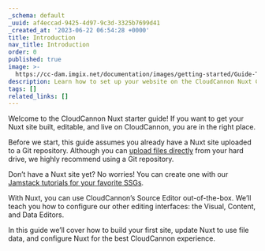 ```yaml
---
_schema: default
_uuid: af4eccad-9425-4d97-9c3d-3325b7699d41
_created_at: '2023-06-22 06:54:28 +0000'
title: Introduction
nav_title: Introduction
order: 0
published: true
image: >-
  https://cc-dam.imgix.net/documentation/images/getting-started/Guide-Thumbnails/CloudCannon-Getting-Started-Thumbnail-Nuxt.png
description: Learn how to set up your website on the CloudCannon Nuxt CMS.
tags: []
related_links: []
---
```

Welcome to the CloudCannon Nuxt starter guide! If you want to get your Nuxt site built, editable, and live on CloudCannon, you are in the right place.

Before we start, this guide assumes you already have a Nuxt site uploaded to a Git repository. Although you can <a target="_blank" rel="noopener" href="https://cloudcannon.com/documentation/articles/add-files-with-direct-upload/">upload files directly</a> from your hard drive, we highly recommend using a Git repository.

Don’t have a Nuxt site yet? No worries! You can create one with our <a target="_blank" rel="noopener" href="https://cloudcannon.com/tutorials/">Jamstack tutorials for your favorite SSGs</a>.

With Nuxt, you can use CloudCannon’s Source Editor out-of-the-box. We’ll teach you how to configure our other editing interfaces: the Visual, Content, and Data Editors.

In this guide we’ll cover how to build your first site, update Nuxt to use file data, and configure Nuxt for the best CloudCannon experience.